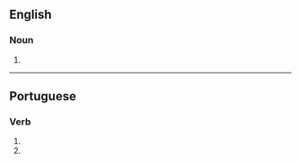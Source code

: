==English==

===Noun===
{{head|en|noun form}}

# {{plural of|reprove|lang=en}}

----

==Portuguese==

===Verb===
{{head|pt|verb form}}

# {{inflection of|reprovar||2|s|pres|subj|lang=pt}}
# {{inflection of|reprovar||2|s|negative|impr|lang=pt}}